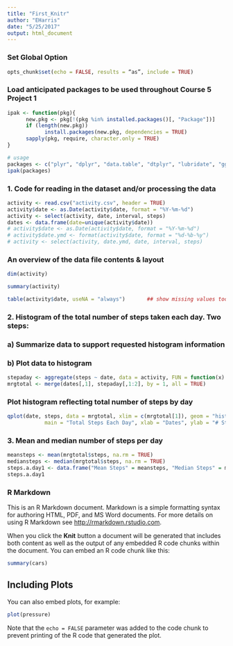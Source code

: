 ```yaml
---
title: "First_Knitr"
author: "EHarris"
date: "5/25/2017"
output: html_document
---
```


### Set Global Option
```r
opts_chunk$set(echo = FALSE, results = “as”, include = TRUE)
```

### Load anticipated packages to be used throughout Course 5 Project 1
```r
ipak <- function(pkg){
      new.pkg <- pkg[!(pkg %in% installed.packages()[, "Package"])]
      if (length(new.pkg)) 
            install.packages(new.pkg, dependencies = TRUE)
      sapply(pkg, require, character.only = TRUE)
}

# usage
packages <- c("plyr", "dplyr", "data.table", "dtplyr", "lubridate", "ggplot2", "knitr")
ipak(packages)
```

### 1. Code for reading in the dataset and/or processing the data
```r
activity <- read.csv("activity.csv", header = TRUE)
activity$date <- as.Date(activity$date, format = "%Y-%m-%d")
activity <- select(activity, date, interval, steps)
dates <- data.frame(date=unique(activity$date))
# activity$date <- as.Date(activity$date, format = "%Y-%m-%d")
# activity$date.ymd <- format(activity$date, format = "%d-%b-%y")
# activity <- select(activity, date.ymd, date, interval, steps)
```

### An overview of the data file contents & layout
```r
dim(activity)

summary(activity)

table(activity$date, useNA = "always")       ## show missing values too
```

### 2. Histogram of the total number of steps taken each day.  Two steps:  
###    a) Summarize data to support requested histogram information  
###    b) Plot data to histogram
```r
stepaday <- aggregate(steps ~ date, data = activity, FUN = function(x) sum=sum(x))
mrgtotal <- merge(dates[,1], stepaday[,1:2], by = 1, all = TRUE)
```

### Plot histogram reflecting total number of steps by day
```r
qplot(date, steps, data = mrgtotal, xlim = c(mrgtotal[1]), geom = "histogram",
            main = "Total Steps Each Day", xlab = "Dates", ylab = "# Steps")
```

### 3. Mean and median number of steps per day
```r
meansteps <- mean(mrgtotal$steps, na.rm = TRUE)
mediansteps <- median(mrgtotal$steps, na.rm = TRUE)
steps.a.day1 <- data.frame("Mean Steps" = meansteps, "Median Steps" = mediansteps)
steps.a.day1
```


### R Markdown

This is an R Markdown document. Markdown is a simple formatting syntax for authoring HTML, PDF, and MS Word documents. For more details on using R Markdown see <http://rmarkdown.rstudio.com>.

When you click the **Knit** button a document will be generated that includes both content as well as the output of any embedded R code chunks within the document. You can embed an R code chunk like this:

```r
summary(cars)
```

## Including Plots

You can also embed plots, for example:

```r
plot(pressure)
```

Note that the `echo = FALSE` parameter was added to the code chunk to prevent printing of the R code that generated the plot.
